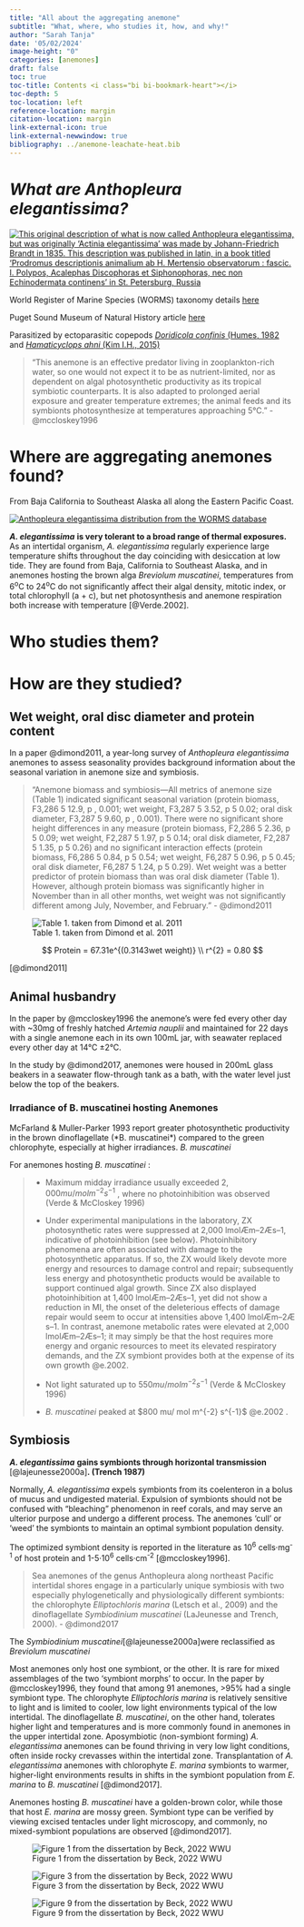 ```yaml
---
title: "All about the aggregating anemone"
subtitle: "What, where, who studies it, how, and why!"
author: "Sarah Tanja"
date: '05/02/2024'
image-height: "0"
categories: [anemones]
draft: false
toc: true
toc-title: Contents <i class="bi bi-bookmark-heart"></i>
toc-depth: 5
toc-location: left
reference-location: margin
citation-location: margin
link-external-icon: true
link-external-newwindow: true
bibliography: ../anemone-leachate-heat.bib
---
```


# *What are Anthopleura elegantissima?*

[![This original description of what is now called Anthopleura elegantissima, but was originally 'Actinia elegantissima' was made by Johann-Friedrich Brandt in 1835. This description was published in latin, in a book titled 'Prodromus descriptionis animalium ab H. Mertensio observatorum : fascic. I. Polypos, Acalephas Discophoras et Siphonophoras, nec non Echinodermata continens' in St. Petersburg, Russia](brandt1835.png)](https://www.biodiversitylibrary.org/page/10765502)

World Register of Marine Species (WORMS) taxonomy details [here](https://www.marinespecies.org/aphia.php?p=taxdetails&id=283347)

Puget Sound Museum of Natural History article [here](https://www.pugetsound.edu/puget-sound-museum-natural-history/exhibits/marine-panel/aggregating-anemone)

Parasitized by ectoparasitic copepods [*Doridicola confinis* (Humes, 1982](https://www.marinespecies.org/aphia.php?p=taxdetails&id=358339#attributes) and [*Hamaticyclops ahni* (Kim I.H., 2015)](https://www.marinespecies.org/aphia.php?p=taxdetails&id=868985#attributes)

> "This anemone is an effective predator living in zooplankton-rich water, so one would not expect it to be as nutrient-limited, nor as dependent on algal photosynthetic productivity as its tropical symbiotic counterparts. It is also adapted to prolonged aerial exposure and greater temperature extremes; the animal feeds and its symbionts photosynthesize at temperatures approaching 5°C." - @mccloskey1996

# Where are aggregating anemones found?

From Baja California to Southeast Alaska all along the Eastern Pacific Coast.

[![Anthopleura elegantissima distribution from the WORMS database](WORMS_distribution.png)](https://www.marinespecies.org/aphia.php?p=taxdetails&id=283347#distributions)

***A. elegantissima*** **is very tolerant to a broad range of thermal exposures.** As an intertidal organism, *A. elegantissima* regularly experience large temperature shifts throughout the day coinciding with desiccation at low tide. They are found from Baja, California to Southeast Alaska, and in anemones hosting the brown alga *Breviolum muscatinei*, temperatures from 6^o^C to 24^o^C do not significantly affect their algal density, mitotic index, or total chlorophyll (a + c), but net photosynthesis and anemone respiration both increase with temperature [@Verde.2002].

# Who studies them?

# How are they studied?

## Wet weight, oral disc diameter and protein content

In a paper @dimond2011, a year-long survey of *Anthopleura elegantissima* anemones to assess seasonality provides background information about the seasonal variation in anemone size and symbiosis. 

> "Anemone biomass and symbiosis—All metrics of anemone size (Table 1) indicated significant seasonal variation (protein biomass, F3,286 5 12.9, p , 0.001; wet weight, F3,287 5 3.52, p 5 0.02; oral disk diameter, F3,287 5 9.60, p , 0.001). There were no significant shore height differences in any measure (protein biomass, F2,286 5 2.36, p 5 0.09; wet weight, F2,287 5 1.97, p 5 0.14; oral disk diameter, F2,287 5 1.35, p 5 0.26) and no significant interaction effects (protein biomass, F6,286 5 0.84, p 5 0.54; wet weight, F6,287 5 0.96, p 5 0.45; oral disk diameter, F6,287 5 1.24, p 5 0.29). Wet weight was a better predictor of protein biomass than was oral disk diameter (Table 1). However, although protein biomass was significantly higher in November than in all other months, wet weight was not significantly different among July, November, and February." - @dimond2011

![Table 1. taken from Dimond et al. 2011](dimond2011_table1.png)

$$
Protein = 67.31e^{(0.3143wet weight)} \\
r^{2} = 0.80
$$

[@dimond2011]

## Animal husbandry

In the paper by @mccloskey1996 the anemone's were fed every other day with \~30mg of freshly hatched *Artemia nauplii* and maintained for 22 days with a single anemone each in its own 100mL jar, with seawater replaced every other day at 14°C ±2°C.

In the study by @dimond2017, anemones were housed in 200mL glass beakers in a seawater flow-through tank as a bath, with the water level just below the top of the beakers.

### Irradiance of B. muscatinei hosting Anemones

McFarland & Muller-Parker 1993 report greater photosynthetic productivity in the brown dinoflagellate (\*B. muscatinei\*) compared to the green chlorophyte, especially at higher irradiances. *B. muscatinei*

For anemones hosting *B. muscatinei* :

> -   Maximum midday irradiance usually exceeded $2,000 mu/ mol m^{-2} s^{-1}$ , where no photoinhibition was observed (Verde & McCloskey 1996)
>
> -   Under experimental manipulations in the laboratory, ZX photosynthetic rates were suppressed at 2,000 lmolÆm--2Æs--1, indicative of photoinhibition (see below). Photoinhibitory phenomena are often associated with damage to the photosynthetic apparatus. If so, the ZX would likely devote more energy and resources to damage control and repair; subsequently less energy and photosynthetic products would be available to support continued algal growth. Since ZX also displayed photoinhibition at 1,400 lmolÆm--2Æs--1, yet did not show a reduction in MI, the onset of the deleterious effects of damage repair would seem to occur at intensities above 1,400 lmolÆm--2Æ s--1. In contrast, anemone metabolic rates were elevated at 2,000 lmolÆm--2Æs--1; it may simply be that the host requires more energy and organic resources to meet its elevated respiratory demands, and the ZX symbiont provides both at the expense of its own growth @e.2002.
>
> -   Not light saturated up to $550 mu/ mol m^{-2} s^{-1}$ (Verde & McCloskey 1996)
>
> -   *B. muscatinei* peaked at \$800 mu/ mol m\^{-2} s\^{-1}\$ @e.2002 .

## Symbiosis

***A. elegantissima*** **gains symbionts through horizontal transmission** [@lajeunesse2000a]**. (Trench 1987)**

Normally, *A. elegantissima* expels symbionts from its coelenteron in a bolus of mucus and undigested material. Expulsion of symbionts should not be confused with "bleaching" phenomenon in reef corals, and may serve an ulterior purpose and undergo a different process. The anemones 'cull' or 'weed' the symbionts to maintain an optimal symbiont population density.

The optimized symbiont density is reported in the literature as 10^6^ cells·mg^-1^ of host protein and 1-5·10^6^ cells·cm^-2^ [@mccloskey1996].

> Sea anemones of the genus Anthopleura along northeast Pacific intertidal shores engage in a particularly unique symbiosis with two especially phylogenetically and physiologically different symbionts: the chlorophyte *Elliptochloris marina* (Letsch et al., 2009) and the dinoflagellate *Symbiodinium muscatinei* (LaJeunesse and Trench, 2000). - @dimond2017

The *Symbiodinium muscatinei*[@lajeunesse2000a]were reclassified as *Breviolum muscatinei*

Most anemones only host one symbiont, or the other. It is rare for mixed assemblages of the two 'symbiont morphs' to occur. In the paper by @mccloskey1996, they found that among 91 anemones, \>95% had a single symbiont type. The chlorophyte *Elliptochloris marina* is relatively sensitive to light and is limited to cooler, low light environments typical of the low intertidal. The dinoflagellate *B. muscatinei*, on the other hand, tolerates higher light and temperatures and is more commonly found in anemones in the upper intertidal zone. Aposymbiotic (non-symbiont forming) *A. elegantissima* anemones can be found thriving in very low light conditions, often inside rocky crevasses within the intertidal zone. Transplantation of *A. elegantissima* anemones with chlorophyte *E. marina* symbionts to warmer, higher-light environments results in shifts in the symbiont population from *E. marina* to *B. muscatinei* [@dimond2017].

Anemones hosting *B. muscatinei* have a golden-brown color, while those that host *E. marina* are mossy green. Symbiont type can be verified by viewing excised tentacles under light microscopy, and commonly, no mixed-symbiont populations are observed [@dimond2017].

![Figure 1 from the dissertation by Beck, 2022 WWU](beck-fig1.png)

![Figure 3 from the dissertation by Beck, 2022 WWU](beck-fig3.png)

![Figure 9 from the dissertation by Beck, 2022 WWU](beck-fig9.png)
